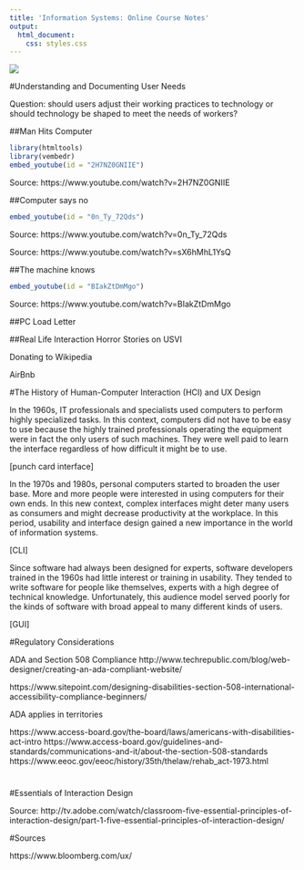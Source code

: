 ```yaml
---
title: 'Information Systems: Online Course Notes'
output: 
  html_document:
    css: styles.css
---
```


![](logo.jpg)

#Understanding and Documenting User Needs

Question: should users adjust their working practices to technology or should technology be shaped to meet the needs of workers?



##Man Hits Computer

```r
library(htmltools)
library(vembedr)
embed_youtube(id = "2H7NZ0GNIIE")
```

Source: https://www.youtube.com/watch?v=2H7NZ0GNIIE

##Computer says no

```r
embed_youtube(id = "0n_Ty_72Qds")
```

Source: https://www.youtube.com/watch?v=0n_Ty_72Qds

Source: https://www.youtube.com/watch?v=sX6hMhL1YsQ

##The machine knows

```r
embed_youtube(id = "BIakZtDmMgo")
```

Source: https://www.youtube.com/watch?v=BIakZtDmMgo


##PC Load Letter

##Real Life Interaction Horror Stories on USVI

Donating to Wikipedia

AirBnb


#The History of Human-Computer Interaction (HCI) and UX Design

In the 1960s, IT professionals and specialists used computers to perform highly specialized tasks. In this context, computers did not have to be easy to use because the highly trained professionals operating the equipment were in fact the only users of such machines. They were well paid to learn the interface regardless of how difficult it might be to use.

[punch card interface]

In the 1970s and 1980s, personal computers started to broaden the user base. More and more people were interested in using computers for their own ends. In this new context, complex interfaces might deter many users as consumers and might decrease productivity at the workplace. In this period, usability and interface design gained a new importance in the world of information systems.

[CLI]

Since software had always been designed for experts, software developers trained in the 1960s had little interest or training in usability. They tended to write software for people like themselves, experts with a high degree of technical knowledge. Unfortunately, this audience model served poorly for the kinds of software with broad appeal to many different kinds of users.

[GUI]

#Regulatory Considerations

ADA and Section 508 Compliance
http://www.techrepublic.com/blog/web-designer/creating-an-ada-compliant-website/

https://www.sitepoint.com/designing-disabilities-section-508-international-accessibility-compliance-beginners/

ADA applies in territories

https://www.access-board.gov/the-board/laws/americans-with-disabilities-act-intro
https://www.access-board.gov/guidelines-and-standards/communications-and-it/about-the-section-508-standards
https://www.eeoc.gov/eeoc/history/35th/thelaw/rehab_act-1973.html


#

#Essentials of Interaction Design

Source: http://tv.adobe.com/watch/classroom-five-essential-principles-of-interaction-design/part-1-five-essential-principles-of-interaction-design/


#Sources

https://www.bloomberg.com/ux/

